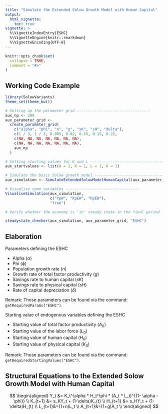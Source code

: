 ```yaml
---
title: "Simulate the Extended Solow Growth Model with Human Capital"
output:
  html_vignette:
    toc: true
vignette: >
  %\VignetteIndexEntry{ESHC}
  %\VignetteEngine{knitr::rmarkdown}
  %\VignetteEncoding{UTF-8}
---
```


```r
knitr::opts_chunk$set(
  collapse = TRUE,
  comment = "#>"
)
```

## Working Code Example
```r
library(SolowVariants)
theme_set(theme_bw())

# Setting up the parameter grid ---------------------------------
aux_np <- 200
aux_parameter_grid <-
  create_parameter_grid(
    c("alpha", "phi", "n", "g", "sK", "sH", "delta"),
    c(1 / 3, 1 / 3, 0.005, 0.02, 0.15, 0.15, 0.2),
    c(NA, NA, NA, NA, NA, NA, NA),
    c(NA, NA, NA, NA, NA, NA, NA),
    aux_np
  )

# Setting starting values for K and L ---------------------------------
aux_startvalues <- list(A = 1, K = 1, L = 1, H = 1)

# Simulate the basic Solow growth model ---------------------------------
aux_simulation <- SimulateExtendedSolowModelHumanCapital(aux_parameter_grid, aux_np,aux_startvalues)

# Visualise some variables ---------------------------------
VisualiseSimulation(aux_simulation,
                    c("YpW", "KpEW", "HpEW"), 
                    "free")

# Verify whether the economy is 'in' steady state in the final period ---------------------------------

steadystate_checker(aux_simulation, aux_parameter_grid, "ESHC")

```

## Elaboration
Parameters defining the ESHC

* Alpha ($\alpha$)
* Phi ($\phi$)
* Population growth rate ($n$)
* Growth rate of total factor productivity ($g$)
* Savings rate to human capital ($sK$)
* Savings rate to physical capital ($sH$)
* Rate of capital depreciation ($\delta$)

Remark: Those parameters can be found via the command: `getRequiredParams("ESHC")`.

Starting value of endogenous variables defining the ESHC

* Starting value of total factor productivity ($A_0$)
* Starting value of the labor force ($L_0$)
* Starting value of human capital ($H_0$)
* Starting value of physical capital ($K_0$)

Remark: Those parameters can be found via the command: `getRequiredStartingValues("ESHC")`.

## Structural Equations to the Extended Solow Growth Model with Human Capital
$$
\begin{aligned}
Y_t &= K_t^\alpha * H_t^\phi * (A_t * L_t)^{(1- \alpha - \phi)} \\
K_{t+1} &= s_KY_t + (1-\delta)K_{t} \\
H_{t+1} &= s_HY_t + (1-\delta)H_{t} \\
L_{t+1}&=(1+n)L_t \\
A_{t+1}&=(1+g)A_t \\
\end{aligned}
$$
